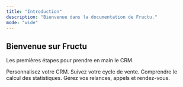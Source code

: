 ```yaml
---
title: "Introduction"
description: "Bienvenue dans la documentation de Fructu."
mode: "wide"
---
```


## Bienvenue sur Fructu

Les premières étapes pour prendre en main le CRM.

<CardGroup cols={2}>
  <Card title="Configurez votre Workspace" icon="pen-to-square" href="https://mintlify.com/docs/quickstart">
    Personnalisez votre CRM.
  </Card>
  <Card title="Gérez vos leads" icon="users" href="https://mintlify.com/docs/development">
    Suivez votre cycle de vente.
  </Card>
  <Card title="Analysez vos résultats" icon="chart-line">
    Comprendre le calcul des statistiques.
  </Card>
  <Card title="Planifiez vos tâches" icon="calendar-check">
    Gérez vos relances, appels et rendez-vous.
  </Card>
</CardGroup>